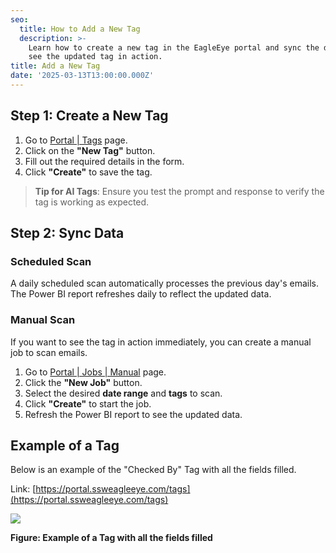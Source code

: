 ```yaml
---
seo:
  title: How to Add a New Tag
  description: >-
    Learn how to create a new tag in the EagleEye portal and sync the data to
    see the updated tag in action.
title: Add a New Tag
date: '2025-03-13T13:00:00.000Z'
---
```


## Step 1: Create a New Tag

1. Go to [Portal | Tags](https://portal.ssweagleeye.com/tags) page.
2. Click on the **"New Tag"** button.
3. Fill out the required details in the form.
4. Click **"Create"** to save the tag.

> **Tip for AI Tags**: Ensure you test the prompt and response to verify the tag is working as expected.

## Step 2: Sync Data

### Scheduled Scan

A daily scheduled scan automatically processes the previous day's emails. The Power BI report refreshes daily to reflect the updated data.

### Manual Scan

If you want to see the tag in action immediately, you can create a manual job to scan emails.

1. Go to [Portal | Jobs | Manual](https://portal.ssweagleeye.com/jobs/manual) page.
2. Click the **"New Job"** button.
3. Select the desired **date range** and **tags** to scan.
4. Click **"Create"** to start the job.
5. Refresh the Power BI report to see the updated data.

## Example of a Tag

Below is an example of the "Checked By" Tag with all the fields filled.

Link: [https://portal.ssweagleeye.com/tags](https://portal.ssweagleeye.com/tags)

![](/EagleEye/Tag-example.png)

**Figure: Example of a Tag with all the fields filled**
